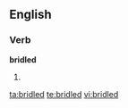 
==English==

===Verb===
'''bridled'''

# {{past of|[[bridle]]}}

[[ta:bridled]]
[[te:bridled]]
[[vi:bridled]]